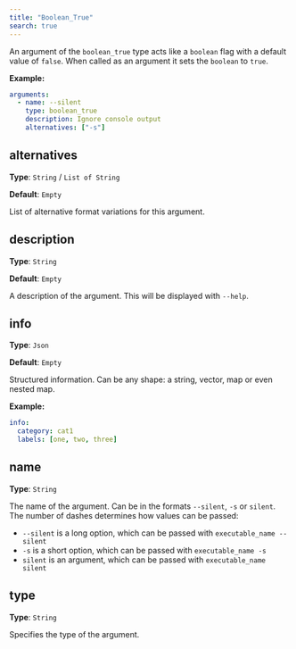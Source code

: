 ```yaml
---
title: "Boolean_True"
search: true
---
```


An argument of the `boolean_true` type acts like a `boolean` flag with a default value of `false`. When called as an argument it sets the `boolean` to `true`.

**Example:**

```yaml
arguments:
  - name: --silent
    type: boolean_true
    description: Ignore console output
    alternatives: ["-s"]

```

## alternatives

**Type**: `String` / `List of String`

**Default**: `Empty`

List of alternative format variations for this argument.

## description

**Type**: `String`

**Default**: `Empty`

A description of the argument. This will be displayed with `--help`.

## info

**Type**: `Json`

**Default**: `Empty`

Structured information. Can be any shape: a string, vector, map or even nested map.

**Example:**

```yaml
info:
  category: cat1
  labels: [one, two, three]
```

## name

**Type**: `String`

The name of the argument. Can be in the formats `--silent`, `-s` or `silent`. The number of dashes determines how values can be passed:  

  - `--silent` is a long option, which can be passed with `executable_name --silent`
  - `-s` is a short option, which can be passed with `executable_name -s`
  - `silent` is an argument, which can be passed with `executable_name silent`  


## type

**Type**: `String`

Specifies the type of the argument.
